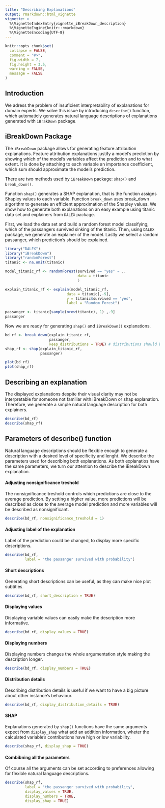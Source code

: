 ```yaml
---
title: "Describing Explanations"
output: rmarkdown::html_vignette
vignette: >
  %\VignetteIndexEntry{vignette_iBreakDown_description}
  %\VignetteEngine{knitr::rmarkdown}
  %\VignetteEncoding{UTF-8}
---
```


```r
knitr::opts_chunk$set(
  collapse = FALSE,
  comment = "#>",
  fig.width = 7,
  fig.height = 3.5,
  warning = FALSE,
  message = FALSE
)
```

## Introduction

We adress the problem of insuficient interpretability of explanations for domain experts. We solve this issue by introducing `describe()` function, which automaticly generates natural language descriptions of explanations generated with `iBrakDown` package. 

## iBreakDown Package

The `iBreakDown` package allows for generating feature attribution explanations. Feature attribution explanations justify a model's prediction by showing which of the model's variables affect the prediction and to what extent. It is done by attaching to each variable an importance coefficient, which sum should approximate the model's prediction.

There are two methods used by `iBreakDown` package: `shap()` and `break_down()`.

Function `shap()` generates a SHAP explanation, that is the function assigns Shapley values to each variable. Function `break_down` uses break_down algorithm to generate an efficient  approximation of the Shapley values. We show how to generate both explanations on an easy example using titanic data set and explainers from `DALEX` package. 

First, we load the data set and build a random forest model classifying, which of the passangers survived sinking of the titanic. Then, using `DALEX` package, we generate an explainer of the model. Lastly we select a random passanger, which prediction's should be explained. 

```r
library("DALEX")
library("iBreakDown")
library("randomForest")
titanic <- na.omit(titanic)

model_titanic_rf <- randomForest(survived == "yes" ~ .,
                                 data = titanic 
                                 )

explain_titanic_rf <- explain(model_titanic_rf,
                            data = titanic[,-9],
                            y = titanic$survived == "yes",
                            label = "Random Forest")

passanger <- titanic[sample(nrow(titanic), 1) ,-9]
passanger
```

Now we are ready for generating `shap()` and `iBreakDown()` explanations. 

```r
bd_rf <- break_down(explain_titanic_rf,
                    passanger,
                    keep_distributions = TRUE) # distributions should be kept
shap_rf <- shap(explain_titanic_rf,
                passanger)

plot(bd_rf)
plot(shap_rf)
```

## Describing an explanation

The displayed explanations despite their visual clarity may not be interpretable for 
someone not familiar with iBreakDown or shap explanation. Therefore, we generate a simple natural language description for both explainers. 

```r
describe(bd_rf)
describe(shap_rf)
```


## Parameters of describe() function

Natural language descriptions should be flexible enough to generate a description with a desired level of specificity and lenght. We describe the parameters used for describing both explanations. As both explanatios have the same parameters, we turn our attention to describe the iBreakDown explanation. 

#### Adjusting nonsignificance treshold

The nonsignificance treshold controls which predictions are close to the average prediction. By setting a higher value, more predictions will be described as close to the average model prediction and more variables will be described as nonsignificant.

```r
describe(bd_rf, nonsignificance_treshold = 1)
```
#### Adjusting label of the explanation

Label of the prediction could be changed, to display more specific descriptions.

```r
describe(bd_rf, 
         label = "the passanger survived with probability")
```
#### Short descriptions

Generating short descriptions can be useful, as they can make nice plot subtitles. 
```r
describe(bd_rf, short_description = TRUE)
```

#### Displaying values

Displaying variable values can easily make the description more informative. 

```r
describe(bd_rf, display_values = TRUE)
```

#### Displaying numbers

Displaying numbers changes the whole argumentation style making the description longer. 
```r
describe(bd_rf, display_numbers = TRUE)
```


#### Distribution details

Describing distribution details is useful if we want to have a big picture about other instance's behaviour.

```r
describe(bd_rf, display_distribution_details = TRUE)
```

#### SHAP

Explanations generated by `shap()` functions have the same arguments expect from `display_shap` what add an addition information, wheter the calculated variable's contributions have high or low variability. 

```r
describe(shap_rf, display_shap = TRUE)
```

#### Combibning all the parameters

Of course all the arguments can be set according to preferences allowing for flexible natural language descriptions.

```r
describe(shap_rf,
         label = "the passanger survived with probability",
         display_values = TRUE,
         display_numbers = TRUE,
         display_shap = TRUE)
```


